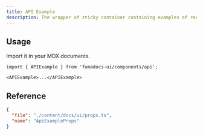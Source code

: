```yaml
---
title: API Example
description: The wrapper of sticky container containing examples of request and response.
---
```


## Usage

Import it in your MDX documents.

```mdx title="tickets.mdx"
import { APIExample } from 'fumadocs-ui/components/api';

<APIExample>...</APIExample>
```

## Reference

```json doc-gen:typescript
{
  "file": "./content/docs/ui/props.ts",
  "name": "ApiExampleProps"
}
```
